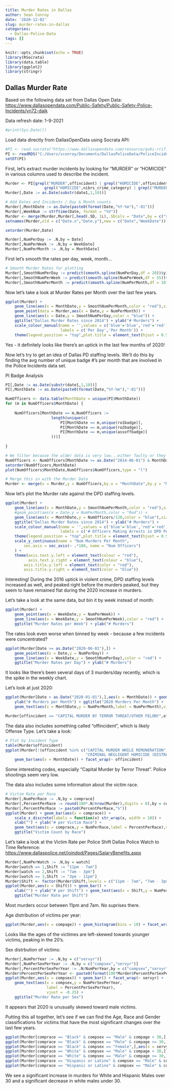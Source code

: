 ```yaml
---
title: Murder Rates in Dallas
author: Sean Conroy
date: '2020-12-02'
slug: murder-rates-in-dallas
categories:
  - Dallas-Police-Data
tags: []
---
```


```r

knitr::opts_chunk$set(echo = TRUE)
library(RSocrata)
library(data.table)
library(ggplot2)
library(stringr)
```

## Dallas Murder Rate

Based on the following data set from Dallas Open Data:
<https://www.dallasopendata.com/Public-Safety/Public-Safety-Police-Incidents/yn72-daik>
    
    
Data refresh date: 1-9-2021
```r
#print(Sys.Date())
```

Load data directly from DallasOpenData using Socrata API:
```r

#PI <- read.socrata("https://www.dallasopendata.com/resource/qv6i-rri7.csv")
PI <- readRDS("C:/Users/sconroy/Documents/DallasPoliceData/PoliceIncidents1-9-21.RDS")
setDT(PI)

```


First, let's extract murder incidents by looking for "MURDER" or "HOMICIDE" in various columns used to describe the incident.

```r

Murder <- PI[grepl("MURDER",offincident) | grepl("HOMICIDE",offincident) | grepl("MURDER",ucr_offense) | 
                 grepl("HOMICIDE",nibrs_crime_category) | grepl("MURDER",nibrs_crime),]
Murder[,Date := as.Date(substr(date1,1,10))]

# Add Dates and Incidents / Day & Month counts 
Murder[,MonthDate := as.Date(paste0(format(Date,"%Y-%m"),"-01"))]
Murder[,WeekNum := strftime(Date, format = "%V")]
Murder <- merge(Murder,Murder[,head(.SD, 1L),.SDcols = "Date",by = c("servyr","WeekNum")],by = c("servyr","WeekNum"))
setnames(Murder,old = c("Date.x","Date.y"),new = c("Date","WeekDate"))

setorder(Murder,Date)

Murder[,NumPerDay := .N,by = Date]
Murder[,NumPerWeek := .N,by = WeekDate]
Murder[,NumPerMonth := .N,by = MonthDate]

```


First let's smooth the rates per day, week, month...
```r
# Smooth Murder Rates for plotting
Murder[,SmoothNumPerDay := predict(smooth.spline(NumPerDay,df = 20))$y]
Murder[,SmoothNumPerWeek := predict(smooth.spline(NumPerWeek,df = 55))$y]
Murder[,SmoothNumPerMonth := predict(smooth.spline(NumPerMonth,df = 10))$y]

```


Now let's take a look at Murder Rates per Month over the last few years.
``` r
ggplot(Murder) +
    geom_line(aes(x = MonthDate,y = SmoothNumPerMonth,color = "red"),size = 1) + 
    geom_point(data = Murder,aes(x = Date,y = NumPerMonth)) + 
    geom_line(aes(x = Date,y = SmoothNumPerDay,color = "blue")) +
    ggtitle("Dallas Murder Rates since 2014") + ylab("# Murders") + 
    scale_colour_manual(name = '',values = c('blue'='blue','red'='red'),
                        labels = c('Per Day','Per Month')) + 
    theme(legend.position = "top",plot.title = element_text(hjust = 0.5))

```

Yes - it definitely looks like there's an uptick in the last few months of 2020!

Now let's try to get an idea of Dallas PD staffing levels.  We'll do this by finding the avg number of unique badge #'s per month that are involved in the Police Incidents data set.

PI Badge Analysis
```r
PI[,Date := as.Date(substr(date1,1,10))]
PI[,MonthDate := as.Date(paste0(format(Date,"%Y-%m"),"-01"))]

NumOfficers <- data.table(MonthDate = unique(PI$MonthDate))
for (m in NumOfficers$MonthDate) {
    
    NumOfficers[MonthDate == m,NumOfficers := 
                    length(unique(c(
                        PI[MonthDate == m,unique(ro1badge)],
                        PI[MonthDate == m,unique(ro2badge)],
                        PI[MonthDate == m,unique(assoffbadge)]
                    )))]
    
}

# We filter because the older data is very low...either faulty or they didn't keep track.
NumOfficers <- NumOfficers[MonthDate >= as.Date("2014-06-01") & MonthDate < as.Date("2021-01-01"),]
setorder(NumOfficers,MonthDate)
plot(NumOfficers$MonthDate,NumOfficers$NumOfficers,type = "l")

# Merge this in with the Murder Data
Murder <- merge(x = Murder,y = NumOfficers,by.x = "MonthDate",by.y = "MonthDate")

```

Now let's plot the Murder rate against the DPD staffing levels.

``` r
ggplot(Murder) +
    geom_line(aes(x = MonthDate,y = SmoothNumPerMonth,color = "red"),size = 1) + 
    #geom_point(aes(x = Date,y = NumPerMonth,color = "Red")) + 
    geom_line(aes(x = MonthDate,y = NumOfficers/120,color = "blue"),size = 1) +
    ggtitle("Dallas Murder Rates since 2014") + ylab("# Murders") + 
    scale_colour_manual(name = '',values = c('blue'='blue','red'='red'),
                        labels = c('# Officers Making Arrests in DPD Per Month','Dallas Murders Per Month')) + 
    theme(legend.position = "top",plot.title = element_text(hjust = 0.5)) + 
    scale_y_continuous(name = "Num Murders Per Month", 
        sec.axis = sec_axis(~ .*180, name = "Num Officers")
    ) +
    theme(axis.text.y.left = element_text(colour = "red"),
          axis.text.y.right = element_text(colour = "blue"),
        axis.title.y.left = element_text(color = "red"),
        axis.title.y.right = element_text(color = "blue"))

```


Interesting!  During the 2016 uptick in violent crime, DPD staffing levels increased as well, and peaked right before the murders peaked, but they seem to have remained flat during the 2020 increase in murders.

Let's take a look at the same data, but bin it by week instead of month:

```r
ggplot(Murder) +
    geom_point(aes(x = WeekDate,y = NumPerWeek)) + 
    geom_line(aes(x = WeekDate,y = SmoothNumPerWeek),color = "red") +
    ggtitle("Murder Rates per Week") + ylab("# Murders")
```

The rates look even worse when binned by week - because a few incidents were concentrated?

```r
ggplot(Murder[Date >= as.Date("2020-06-01"),]) +
    geom_point(aes(x = Date,y = NumPerDay)) + 
    geom_line(aes(x = WeekDate,y = SmoothNumPerDay),color = "red") +
    ggtitle("Murder Rates per Day") + ylab("# Murders")
```

It looks like there's been several days of 3 murders/day recently, which is the spike in the weekly chart.


Let's look at just 2020:
```r
ggplot(Murder[Date > as.Date("2020-01-01"),],aes(x = MonthDate)) + geom_bar() +
    ylab("# Murders per Month") + ggtitle("2020 Murders Per Month") +
    geom_text(aes(x = MonthDate,y = NumPerMonth,label = NumPerMonth),vjust = -0.25)
```


```r
Murder[offincident == "CAPITAL MURDER BY TERROR THREAT/OTHER FELONY",offincident := "CAPITAL MURDER BY TERROR THREAT"]
```


The data also includes something called "offincident", which is likely Offense Type.  Let's take a look:
```r
# Plot by Incident Type
table(Murder$offincident)
ggplot(Murder[!(offincident %in% c("CAPITAL MURDER WHILE REMUNERATION",
                                   "CRIMINAL NEGLIGENT HOMICIDE (DISTRACTED DRIVING"))]) +
    geom_bar(aes(x = MonthDate)) + facet_wrap(~ offincident)
```

Some interesting codes, especially "Capital Murder by Terror Threat".  Police shootings seem very low.


The data also includes some information about the victim race.
```r
# Victim Rate per Race
Murder[,NumPerRace := .N,by = comprace]
Murder[,PercentPerRace := round(100*.N/nrow(Murder),digits = 0),by = comprace]
Murder[,PercentPerRace := paste0(PercentPerRace,"%")]
ggplot(Murder) + geom_bar(aes(x = comprace)) +
    scale_x_discrete(labels = function(x) str_wrap(x, width = 10)) +
    xlab("") + ylab("# per Victim Race") + 
    geom_text(aes(x = comprace,y = NumPerRace,label = PercentPerRace),vjust = -0.25) +
    ggtitle("Victim Count by Race")

```


Let's take a look at the Victim Rate per Police Shift
Dallas Police Watch to Time Reference: <https://www.dallaspolice.net/joindpd/Pages/SalaryBenefits.aspx>
```r
Murder[,NumPerWatch := .N,by = watch]
Murder[watch == 1,Shift := "11pm - 7am"]
Murder[watch == 2,Shift := "7am - 3pm"]
Murder[watch == 3,Shift := "3pm - 11pm"]
Murder$Shift <- factor(Murder$Shift,levels = c("11pm - 7am", "7am - 3pm", "3pm - 11pm"))
ggplot(Murder,aes(x = Shift)) + geom_bar() + 
    xlab("") + ylab("# per Shift") + geom_text(aes(x = Shift,y = NumPerWatch,label = NumPerWatch),vjust = -0.25) +
    ggtitle("Murder Rate per Shift")
```

Most murders occur between 11pm and 7am.  No suprises there.


Age distribution of victims per year:
```r
ggplot(Murder,aes(x = compage)) + geom_histogram(bins = 10) + facet_wrap(~ servyr)
```
Looks like the ages of the victimes are left-skewed towards younger victims, peaking in the 20's.

Sex distrbution of victims:
```r
Murder[,NumPerYear := .N,by = c("servyr")]
Murder[,NumPerSexPerYear := .N,by = c("compsex","servyr")]
Murder[,PercentPerSexPerYear := .N/NumPerYear,by = c("compsex","servyr")]
Murder$PercentPerSexPerYear <- paste0(format(100*Murder$PercentPerSexPerYear,digits = 0),"%")
ggplot(Murder,aes(x = compsex)) + geom_bar() + facet_wrap(~ servyr) + 
    geom_text(aes(x = compsex,y = NumPerSexPerYear,
                  label = PercentPerSexPerYear),
                  vjust = -0.25) +
    ggtitle("Murder Rate per Sex")

```

It appears that 2020 is unusually skewed toward male victims.

Putting this all together, let's see if we can find the Age, Race and Gender classifications for victims that have the most significant changes over the last few years.
```r
ggplot(Murder[comprace == "Black" & compsex == "Male" & compage < 30,],aes(x = servyr)) + geom_bar() + ggtitle("Murder Rate Per Year: Black Males Under 30")
ggplot(Murder[comprace == "Black" & compsex == "Male" & compage >= 30,],aes(x = servyr)) + geom_bar() + ggtitle("Murder Rate Per Year: Black Males Over 30")
ggplot(Murder[comprace == "Black" & compsex == "Female",],aes(x = servyr)) + geom_bar() + ggtitle("Murder Rate Per Year: Black Females")
ggplot(Murder[comprace == "White" & compsex == "Male" & compage < 30,],aes(x = servyr)) + geom_bar() + ggtitle("Murder Rate Per Year: White Males Under 30")
ggplot(Murder[comprace == "White" & compsex == "Male" & compage >= 30,],aes(x = servyr)) + geom_bar() + ggtitle("Murder Rate Per Year: White Males Over 30")
ggplot(Murder[comprace == "Hispanic or Latino" & compsex == "Male" & compage < 30,],aes(x = servyr)) + geom_bar() + ggtitle("Murder Rate Per Year: Hispanic Males Under 30")
ggplot(Murder[comprace == "Hispanic or Latino" & compsex == "Male" & compage >= 30,],aes(x = servyr)) + geom_bar() + ggtitle("Murder Rate Per Year: Hispanic Males Over 30")
```

We see a significant increase in murders for White and Hispanic Males over 30 and a significant decrease in white males under 30.
